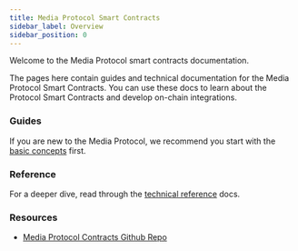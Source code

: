 ```yaml
---
title: Media Protocol Smart Contracts
sidebar_label: Overview
sidebar_position: 0
---
```


Welcome to the Media Protocol smart contracts documentation.

The pages here contain guides and technical documentation for the Media Protocol Smart Contracts. You can use these docs to learn about the Protocol Smart Contracts and develop on-chain integrations.

### Guides
If you are new to the Media Protocol, we recommend you start with the [basic concepts](../protocol-overview) first.

### Reference
For a deeper dive, read through the [technical reference](./reference/overview) docs.

### Resources
* [Media Protocol Contracts Github Repo](https://github.com/mediafoundation/media-protocol-contracts)